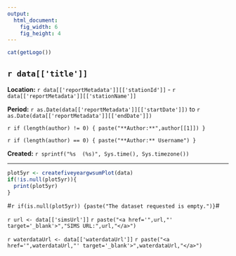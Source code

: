 ```yaml
---
output:
  html_document:
    fig_width: 6
    fig_height: 4
---
```


```r
cat(getLogo())
```

## `r data[['title']]`  

**Location:**  `r data[['reportMetadata']][['stationId']]` - `r data[['reportMetadata']][['stationName']]`

**Period:**  `r as.Date(data[['reportMetadata']][['startDate']])` to `r as.Date(data[['reportMetadata']][['endDate']])`

`r if (length(author) != 0) { paste("**Author:**",author[[1]]) }`

`r if (length(author) == 0) { paste("**Author:** Username") }`

**Created:**  `r sprintf("%s  (%s)", Sys.time(), Sys.timezone())`

***

```r
plot5yr <- createfiveyeargwsumPlot(data)
if(!is.null(plot5yr)){
  print(plot5yr)
}
```

#`r if(is.null(plot5yr)) {paste("The dataset requested is empty.")}`#

`r url <- data[['simsUrl']]`
`r paste("<a href='",url,"' target='_blank'>","SIMS URL:",url,"</a>")`

`r waterdataUrl <- data[['waterdataUrl']]`
`r paste("<a href='",waterdataUrl,"' target='_blank'>",waterdataUrl,"</a>")`

